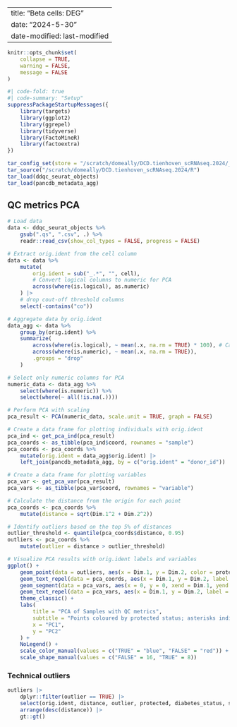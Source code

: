 
---
title: "Beta cells: DEG"
date: "2024-5-30" 
date-modified: last-modified
---

```r
knitr::opts_chunk$set(
    collapse = TRUE,
    warning = FALSE,
    message = FALSE
)
```


```r
#| code-fold: true
#| code-summary: "Setup"
suppressPackageStartupMessages({
    library(targets)
    library(ggplot2)
    library(ggrepel)
    library(tidyverse)
    library(FactoMineR)
    library(factoextra)
})

tar_config_set(store = "/scratch/domeally/DCD.tienhoven_scRNAseq.2024/_targets")
tar_source("/scratch/domeally/DCD.tienhoven_scRNAseq.2024/R")
tar_load(ddqc_seurat_objects)
tar_load(pancdb_metadata_agg)
```

## QC metrics PCA

```r
# Load data
data <- ddqc_seurat_objects %>%
    gsub(".qs", ".csv", .) %>%
    readr::read_csv(show_col_types = FALSE, progress = FALSE)

# Extract orig.ident from the cell column
data <- data %>%
    mutate(
        orig.ident = sub("_.*", "", cell),
        # Convert logical columns to numeric for PCA
        across(where(is.logical), as.numeric)
    ) |>
    # drop cout-off threshold columns
    select(-contains("co"))

# Aggregate data by orig.ident
data_agg <- data %>%
    group_by(orig.ident) %>%
    summarize(
        across(where(is.logical), ~ mean(.x, na.rm = TRUE) * 100), # Calculate the percentage of TRUE values
        across(where(is.numeric), ~ mean(.x, na.rm = TRUE)),
        .groups = "drop"
    )

# Select only numeric columns for PCA
numeric_data <- data_agg %>%
    select(where(is.numeric)) %>%
    select(where(~ all(!is.na(.))))

# Perform PCA with scaling
pca_result <- PCA(numeric_data, scale.unit = TRUE, graph = FALSE)

# Create a data frame for plotting individuals with orig.ident
pca_ind <- get_pca_ind(pca_result)
pca_coords <- as_tibble(pca_ind$coord, rownames = "sample")
pca_coords <- pca_coords %>%
    mutate(orig.ident = data_agg$orig.ident) |>
    left_join(pancdb_metadata_agg, by = c("orig.ident" = "donor_id"))

# Create a data frame for plotting variables
pca_var <- get_pca_var(pca_result)
pca_vars <- as_tibble(pca_var$coord, rownames = "variable")

# Calculate the distance from the origin for each point
pca_coords <- pca_coords %>%
    mutate(distance = sqrt(Dim.1^2 + Dim.2^2))

# Identify outliers based on the top 5% of distances
outlier_threshold <- quantile(pca_coords$distance, 0.95)
outliers <- pca_coords %>%
    mutate(outlier = distance > outlier_threshold)

# Visualize PCA results with orig.ident labels and variables
ggplot() +
    geom_point(data = outliers, aes(x = Dim.1, y = Dim.2, color = protected, shape = outlier), size = 3, alpha = 0.5) +
    geom_text_repel(data = pca_coords, aes(x = Dim.1, y = Dim.2, label = orig.ident), size = 3, alpha = 0.3) +
    geom_segment(data = pca_vars, aes(x = 0, y = 0, xend = Dim.1, yend = Dim.2), arrow = arrow(length = unit(0.2, "cm")), color = "seagreen") +
    geom_text_repel(data = pca_vars, aes(x = Dim.1, y = Dim.2, label = variable), size = 5, fontface = "bold", color = "seagreen") +
    theme_classic() +
    labs(
        title = "PCA of Samples with QC metrics",
        subtitle = "Points coloured by protected status; asterisks indicate outliers",
        x = "PC1",
        y = "PC2"
    ) +
    NoLegend() +
    scale_color_manual(values = c("TRUE" = "blue", "FALSE" = "red")) +
    scale_shape_manual(values = c("FALSE" = 16, "TRUE" = 8))
```

### Technical outliers

```r
outliers |>
    dplyr::filter(outlier == TRUE) |>
    select(orig.ident, distance, outlier, protected, diabetes_status, sample_sex, sample_age, sample_ethnicity, tissue_source, reagent_kit) |>
    arrange(desc(distance)) |>
    gt::gt()
```